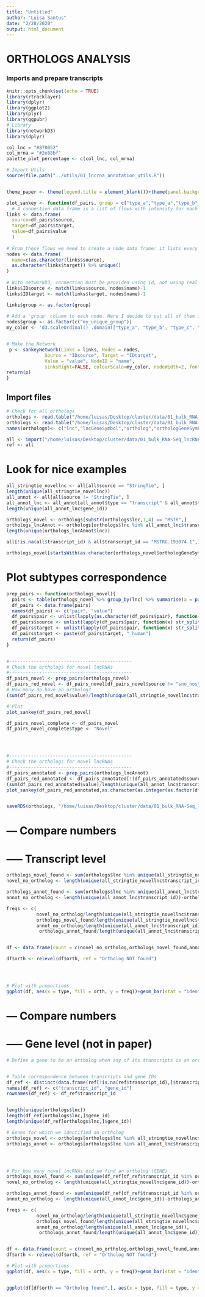 ```yaml
---
title: "Untitled"
author: "Luisa Santus"
date: "2/28/2020"
output: html_document
---
```


# ORTHOLOGS ANALYSIS 


### Imports and prepare transcripts
```r
knitr::opts_chunk$set(echo = TRUE)
library(rtracklayer)
library(dplyr)
library(ggplot2)
library(plyr)
library(ggpubr)
# Library
library(networkD3)
library(dplyr)

col_lnc = "#870052"
col_mrna = "#2e88bf"
palette_plot_percentage <- c(col_lnc, col_mrna)

# Import Utils
source(file.path("../utils/01_lncrna_annotation_utils.R"))


theme_paper <- theme(legend.title = element_blank())+theme(panel.background = element_rect(fill = "white", colour = "white"))+theme(panel.background = element_rect(fill = "white", colour = "grey50"))+theme(axis.text = element_text(size = 18), axis.title = element_text(size = 20), legend.text = element_text(size = 18))

plot_sankey <- function(df_pairs, group = c("type_a","type_a","type_b","type_b","type_b", "type_b", "type_b")){
  # A connection data frame is a list of flows with intensity for each flow
links <- data.frame(
  source=df_pairs$source, 
  target=df_pairs$target, 
  value=df_pairs$value
  )
 
# From these flows we need to create a node data frame: it lists every entities involved in the flow
nodes <- data.frame(
  name=c(as.character(links$source), 
  as.character(links$target)) %>% unique()
)
 
# With networkD3, connection must be provided using id, not using real name like in the links dataframe.. So we need to reformat it.
links$IDsource <- match(links$source, nodes$name)-1 
links$IDtarget <- match(links$target, nodes$name)-1

links$group <- as.factor(group)
 
# Add a 'group' column to each node. Here I decide to put all of them in the same group to make them grey
nodes$group <- as.factor(c("my_unique_group"))
my_color <- 'd3.scaleOrdinal() .domain(["type_a", "type_b", "type_c", "my_unique_group"]) .range(["orange","#994C00", "navy", "darkgrey"])'


# Make the Network
 p <- sankeyNetwork(Links = links, Nodes = nodes,
              Source = "IDsource", Target = "IDtarget",
              Value = "value", NodeID = "name", 
              sinksRight=FALSE, colourScale=my_color, nodeWidth=2, fontSize=15, nodePadding=35, LinkGroup="group", NodeGroup="group", fontFamily = "Arial")
return(p)
}

```

## Import files

```r

# Check for all orthologs 
orthologs <- read.table("/home/luisas/Desktop/cluster/data/01_bulk_RNA-Seq_lncRNAs_annotation/05_orthologs/slncky-master/out.orthologs.txt")
orthologs <- read.table("/home/luisas/Desktop/cluster/data/01_bulk_RNA-Seq_lncRNAs_annotation/05_orthologs/slncky-master/out.orthologs.top.txt")
names(orthologs)<- c("lnc","lncGeneSymbol","ortholog","orthologGeneSymbol","alignScore","exonID","locusID","indelRate(exon)" ,"indelRate(intron)","lncExonsAligned","orthExonsAligned","spliceConserved","spliceTotal","category(mmul10)","category(hg38)")

all <- import("/home/luisas/Desktop/cluster/data/01_bulk_RNA-Seq_lncRNAs_annotation/OLD/03_novel_lncRNAs_list/rheMac10_EBOV_and_novel_genenames.gtf")
ref <- all
```


# Look for nice examples 

```r
all_stringtie_novellnc <- all[all$source == "StringTie", ]
length(unique(all_stringtie_novellnc))
all_annot <- all[all$source != "StringTie", ]
all_annot_lnc <- all_annot[all_annot$type == "transcript" & all_annot$transcript_biotype == "lncRNA",]
length(unique(all_annot_lnc$gene_id))

orthologs_novel <- orthologs[substr(orthologs$lnc,1,4) == "MSTR",]
orthologs_lncAnnot <- orthologs[orthologs$lnc %in% all_annot_lnc$transcript_id,]
length(unique(orthologs_lncAnnot$lnc))

all[!is.na(all$transcript_id) & all$transcript_id == "MSTRG.193074.1",]

orthologs_novel[startsWith(as.character(orthologs_novel$orthologGeneSymbol), "IFN"),]
```

# Plot subtypes correspondence

```r
prep_pairs <- function(orthologs_novel){
  pairs <- table(orthologs_novel %>% group_by(lnc) %>% summarise(a = paste(`category(mmul10)`, `category(hg38)`)))
  df_pairs <- data.frame(pairs)
  names(df_pairs) <- c("pair", "value")
  df_pairs$pair <- unlist(lapply(as.character(df_pairs$pair), function(x) str_replace_all(x, "divergent", "antisense")))
  df_pairs$source <- unlist(lapply(df_pairs$pair, function(x) str_split(x, " ")[[1]][1]))
  df_pairs$target <- unlist(lapply(df_pairs$pair, function(x) str_split(x, " ")[[1]][2]))
  df_pairs$target <- paste(df_pairs$target, "_human")
  return(df_pairs)
}


#---------------------------------------------
# Check the orthologs for novel lncRNAs 
#---------------------------------------------
df_pairs_novel <- prep_pairs(orthologs_novel)
df_pairs_red_novel <- df_pairs_novel[df_pairs_novel$source != "sno_host",]
# How many do have an ortholog? 
(sum(df_pairs_red_novel$value)/length(unique(all_stringtie_novellnc$transcript_id)))*100

# Plot
plot_sankey(df_pairs_red_novel)

df_pairs_novel_complete <- df_pairs_novel
df_pairs_novel_complete$type <- "Novel"




#---------------------------------------------
# Check the orthologs for novel lncRNAs 
#---------------------------------------------
df_pairs_annotated <- prep_pairs(orthologs_lncAnnot)
df_pairs_red_annotated <- df_pairs_annotated[!(df_pairs_annotated$source %in%  c("sno_host", "mir_host_exon", "mir_host_intron")),]
(sum(df_pairs_red_annotated$value)/length(unique(all_annot_lnc$transcript_id)))*100
plot_sankey(df_pairs_red_annotated,as.character(as.integer(as.factor(df_pairs_red_annotated$source))))


saveRDS(orthologs, "/home/luisas/Desktop/cluster/data/01_bulk_RNA-Seq_lncRNAs_annotation/05_orthologs/orthologs.rds")

```




# --- Compare numbers 
# ----- Transcript level 

```r


orthologs_novel_found <- sum(orthologs$lnc %in% unique(all_stringtie_novellnc$transcript_id))
novel_no_ortholog <- length(unique(all_stringtie_novellnc$transcript_id))-orthologs_novel_found

orthologs_annot_found <- sum(orthologs$lnc %in% unique(all_annot_lnc$transcript_id))
annot_no_ortholog <- length(unique(all_annot_lnc$transcript_id))-orthologs_annot_found

freqs <- c( 
           novel_no_ortholog/length(unique(all_stringtie_novellnc$transcript_id)), 
           orthologs_novel_found/length(unique(all_stringtie_novellnc$transcript_id)),
           annot_no_ortholog/length(unique(all_annot_lnc$transcript_id)),
            orthologs_annot_found/length(unique(all_annot_lnc$transcript_id)))


df <- data.frame(count = c(novel_no_ortholog,orthologs_novel_found,annot_no_ortholog,orthologs_annot_found ), type = c("Novel", "Novel", "Annotated", "Annotated"), orth = c( "Ortholog NOT found","Ortholog found", "Ortholog NOT found", "Ortholog found"),freq = freqs) 

df$orth <- relevel(df$orth, ref = "Ortholog NOT found") 




# Plot with proportions
ggplot(df, aes(x = type, fill = orth, y = freq))+geom_bar(stat = "identity", alpha  = 0.6, position = "stack")+theme_paper+xlab("")+scale_fill_manual(values = c("grey","red"))+ylab("Proportion")


```
# --- Compare numbers 
# ----- Gene level  (not in paper)

```r

# Define a gene to be an ortholog when any of its transcripts is an ortholog


# Table correspondence between transcripts and gene IDs 
df_ref <- distinct(data.frame(ref[!is.na(ref$transcript_id),]$transcript_id, ref[!is.na(ref$transcript_id),]$gene_id, stringsAsFactors = F))
names(df_ref) <- c("transcript_id", "gene_id")
rownames(df_ref) <- df_ref$transcript_id


length(unique(orthologs$lnc))
length(df_ref[orthologs$lnc,]$gene_id)
length(unique(df_ref[orthologs$lnc,]$gene_id))

# Genes for which we identified an ortholog
orthologs_novel <- orthologs[orthologs$lnc %in% all_stringtie_novellnc$transcript_id,]
orthologs_annot <- orthologs[orthologs$lnc %in% all_annot_lnc$transcript_id,]




# For how many novel lncRNAs did we find an ortholog (GENE) 
orthologs_novel_found <- sum(unique(df_ref[df_ref$transcript_id %in% orthologs_novel$lnc,]$gene_id) %in% unique(all_stringtie_novellnc$gene_id))
novel_no_ortholog <- length(unique(all_stringtie_novellnc$gene_id))-orthologs_novel_found

orthologs_annot_found <- sum(unique(df_ref[df_ref$transcript_id %in% orthologs_annot$lnc,]$gene_id)   %in% unique(all_annot_lnc$gene_id))
annot_no_ortholog <- length(unique(all_annot_lnc$gene_id))-orthologs_annot_found

freqs <- c( 
           novel_no_ortholog/length(unique(all_stringtie_novellnc$gene_id)), 
           orthologs_novel_found/length(unique(all_stringtie_novellnc$gene_id)),
           annot_no_ortholog/length(unique(all_annot_lnc$gene_id)),
            orthologs_annot_found/length(unique(all_annot_lnc$gene_id)))


df <- data.frame(count = c(novel_no_ortholog,orthologs_novel_found,annot_no_ortholog,orthologs_annot_found ), type = c("Novel", "Novel", "Annotated", "Annotated"), orth = c( "Ortholog NOT found","Ortholog found", "Ortholog NOT found", "Ortholog found"),freq = freqs) 
df$orth <- relevel(df$orth, ref = "Ortholog NOT found") 

# Plot with proportions
ggplot(df, aes(x = type, fill = orth, y = freq))+geom_bar(stat = "identity", alpha  = 0.6, position = "stack")+theme_paper+xlab("")+scale_fill_manual(values = c("grey","red"))+ylab("Proportion")


ggplot(df[df$orth == "Ortholog found",], aes(x = type, fill = type, y = freq*100))+geom_bar(stat = "identity", alpha  = 0.6)+theme_paper+xlab("")+scale_fill_manual(values = c("dark grey", "grey"))+ylab("% lncRNAs (GENEs) ")




```